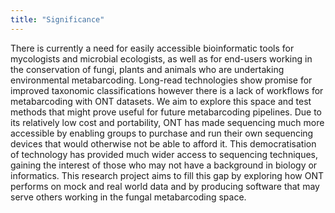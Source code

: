 ```yaml
---
title: "Significance"
---
```


There is currently a need for easily accessible bioinformatic tools for mycologists and microbial ecologists,
as well as for end-users working in the conservation of fungi, plants and animals who are undertaking environmental metabarcoding.
Long-read technologies show promise for improved taxonomic classifications however there is a lack of workflows for metabarcoding with ONT datasets.
We aim to explore this space and test methods that might prove useful for future metabarcoding pipelines.
Due to its relatively low cost and portability, ONT has made sequencing much more accessible by enabling groups to purchase and run their own sequencing devices that would otherwise not be able to afford it.
This democratisation of technology has provided much wider access to sequencing techniques, gaining the interest of those who may not have a background in biology or informatics.
This research project aims to fill this gap by exploring how ONT performs on mock and real world data and by producing software that may serve others working in the fungal metabarcoding space.